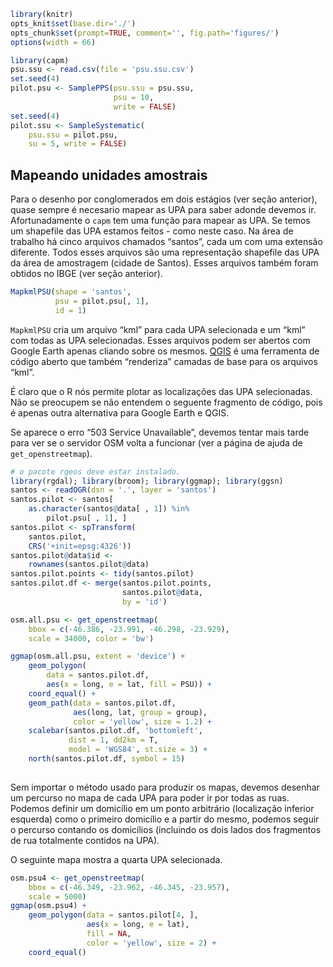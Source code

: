 ```r
library(knitr)
opts_knit$set(base.dir='./')
opts_chunk$set(prompt=TRUE, comment='', fig.path='figures/')
options(width = 66)
```

```r
library(capm)
psu.ssu <- read.csv(file = 'psu.ssu.csv')
set.seed(4)
pilot.psu <- SamplePPS(psu.ssu = psu.ssu,
                       psu = 10,
                       write = FALSE)
set.seed(4)
pilot.ssu <- SampleSystematic(
    psu.ssu = pilot.psu,
    su = 5, write = FALSE)
```

## Mapeando unidades amostrais

Para o desenho por conglomerados em dois estágios (ver seção anterior), quase sempre é necesario mapear as UPA para saber adonde devemos ir. Afortunadamente o `capm` tem uma função para mapear as UPA. Se temos um shapefile das UPA estamos feitos - como neste caso. Na área de trabalho há cinco arquivos chamados "santos", cada um com uma extensão diferente. Todos esses arquivos são uma representação shapefile das UPA da área de amostragem (cidade de Santos). Esses arquivos também foram obtidos no IBGE (ver seção anterior).

```r
MapkmlPSU(shape = 'santos',
          psu = pilot.psu[, 1],
          id = 1)
```

`MapkmlPSU` cria um arquivo "kml" para cada UPA selecionada e um "kml" com todas as UPA selecionadas. Esses arquivos podem ser abertos com Google Earth apenas cliando sobre os mesmos. [QGIS](http://qgis.org) é uma ferramenta de código aberto que também "renderiza" camadas de base para os arquivos "kml". 

É claro que o R nós permite plotar as localizações das UPA selecionadas. Não se preocupem se não entendem o seguente fragmento de código, pois é apenas outra alternativa para Google Earth e QGIS.

Se aparece o erro "503 Service Unavailable", devemos tentar mais tarde para ver se o servidor OSM volta a funcionar (ver a página de ajuda de `get_openstreetmap`).

```r
# o pacote rgeos deve estar instalado.
library(rgdal); library(broom); library(ggmap); library(ggsn)
santos <- readOGR(dsn = '.', layer = 'santos')
santos.pilot <- santos[
    as.character(santos@data[ , 1]) %in%
        pilot.psu[ , 1], ]
santos.pilot <- spTransform(
    santos.pilot,
    CRS('+init=epsg:4326'))
santos.pilot@data$id <-
    rownames(santos.pilot@data)
santos.pilot.points <- tidy(santos.pilot)
santos.pilot.df <- merge(santos.pilot.points,
                         santos.pilot@data,
                         by = 'id')

osm.all.psu <- get_openstreetmap(
    bbox = c(-46.386, -23.991, -46.298, -23.929),
    scale = 34000, color = 'bw')

ggmap(osm.all.psu, extent = 'device') + 
    geom_polygon(
        data = santos.pilot.df,
        aes(x = long, e = lat, fill = PSU)) +
    coord_equal() +
    geom_path(data = santos.pilot.df,
              aes(long, lat, group = group),
              color = 'yellow', size = 1.2) +
    scalebar(santos.pilot.df, 'bottomleft',
             dist = 1, dd2km = T,
             model = 'WGS84', st.size = 3) +
    north(santos.pilot.df, symbol = 15)
    
```

Sem importar o método usado para produzir os mapas, devemos desenhar um percurso no mapa de cada UPA para poder ir por todas as ruas. Podemos definir um domicílio em um ponto arbitrário (localização inferior esquerda) como o primeiro domicílio e a partir do mesmo, podemos seguir o percurso contando os domicílios (incluindo os dois lados dos fragmentos de rua totalmente contidos na UPA).  

O seguinte mapa mostra a quarta UPA selecionada.

```r
osm.psu4 <- get_openstreetmap(
    bbox = c(-46.349, -23.962, -46.345, -23.957),
    scale = 5000)
ggmap(osm.psu4) +
    geom_polygon(data = santos.pilot[4, ],
                 aes(x = long, e = lat),
                 fill = NA,
                 color = 'yellow', size = 2) +
    coord_equal()
```
